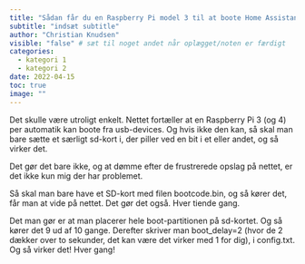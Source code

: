 ```yaml
---
title: "Sådan får du en Raspberry Pi model 3 til at boote Home Assistant fra SSD disk"
subtitle: "indsæt subtitle"
author: "Christian Knudsen"
visible: "false" # sæt til noget andet når oplægget/noten er færdigt
categories:
  - kategori 1
  - kategori 2
date: 2022-04-15
toc: true
image: ""
---
```



Det skulle være utroligt enkelt. Nettet fortæller at en Raspberry Pi 3 (og 4) per automatik kan boote fra usb-devices. Og hvis ikke den kan, så skal man bare sætte et særligt sd-kort i, der piller ved en bit i et eller andet, og så virker det.

Det gør det bare ikke, og at dømme efter de frustrerede opslag på nettet, er det ikke kun mig der har problemet.

Så skal man bare have et SD-kort med filen bootcode.bin, og så kører det, får man at vide på nettet. Det gør det også. Hver tiende gang.

Det man gør er at man placerer hele boot-partitionen på sd-kortet. Og så kører det 9 ud af 10 gange. Derefter skriver man boot_delay=2 (hvor de 2 dækker over to sekunder, det kan være det virker med 1 for dig), i config.txt. Og så virker det! Hver gang!